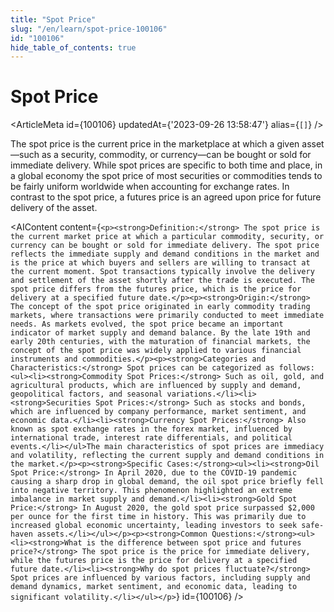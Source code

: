 ```yaml
---
title: "Spot Price"
slug: "/en/learn/spot-price-100106"
id: "100106"
hide_table_of_contents: true
---
```



# Spot Price

<ArticleMeta id={100106} updatedAt={'2023-09-26 13:58:47'} alias={`[]`} />
<div className='border-solid border-b border-t-0 my-4 border-[var(--ifm-color-gray-300)]' />

The spot price is the current price in the marketplace at which a given asset—such as a security, commodity, or currency—can be bought or sold for immediate delivery. While spot prices are specific to both time and place, in a global economy the spot price of most securities or commodities tends to be fairly uniform worldwide when accounting for exchange rates. In contrast to the spot price, a futures price is an agreed upon price for future delivery of the asset.

<AIContent content={`<p><strong>Definition:</strong> The spot price is the current market price at which a particular commodity, security, or currency can be bought or sold for immediate delivery. The spot price reflects the immediate supply and demand conditions in the market and is the price at which buyers and sellers are willing to transact at the current moment. Spot transactions typically involve the delivery and settlement of the asset shortly after the trade is executed. The spot price differs from the futures price, which is the price for delivery at a specified future date.</p><p><strong>Origin:</strong> The concept of the spot price originated in early commodity trading markets, where transactions were primarily conducted to meet immediate needs. As markets evolved, the spot price became an important indicator of market supply and demand balance. By the late 19th and early 20th centuries, with the maturation of financial markets, the concept of the spot price was widely applied to various financial instruments and commodities.</p><p><strong>Categories and Characteristics:</strong> Spot prices can be categorized as follows:<ul><li><strong>Commodity Spot Prices:</strong> Such as oil, gold, and agricultural products, which are influenced by supply and demand, geopolitical factors, and seasonal variations.</li><li><strong>Securities Spot Prices:</strong> Such as stocks and bonds, which are influenced by company performance, market sentiment, and economic data.</li><li><strong>Currency Spot Prices:</strong> Also known as spot exchange rates in the forex market, influenced by international trade, interest rate differentials, and political events.</li></ul>The main characteristics of spot prices are immediacy and volatility, reflecting the current supply and demand conditions in the market.</p><p><strong>Specific Cases:</strong><ul><li><strong>Oil Spot Price:</strong> In April 2020, due to the COVID-19 pandemic causing a sharp drop in global demand, the oil spot price briefly fell into negative territory. This phenomenon highlighted an extreme imbalance in market supply and demand.</li><li><strong>Gold Spot Price:</strong> In August 2020, the gold spot price surpassed $2,000 per ounce for the first time in history. This was primarily due to increased global economic uncertainty, leading investors to seek safe-haven assets.</li></ul></p><p><strong>Common Questions:</strong><ul><li><strong>What is the difference between spot price and futures price?</strong> The spot price is the price for immediate delivery, while the futures price is the price for delivery at a specified future date.</li><li><strong>Why do spot prices fluctuate?</strong> Spot prices are influenced by various factors, including supply and demand dynamics, market sentiment, and economic data, leading to significant volatility.</li></ul></p>`} id={100106} />
